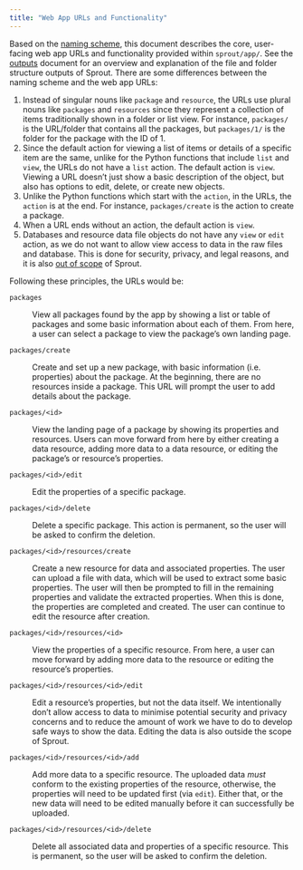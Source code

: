 ```yaml
---
title: "Web App URLs and Functionality"
---
```


Based on the [naming scheme](/docs/design/architecture/naming.qmd), this document describes the
core, user-facing web app URLs and functionality provided within
`sprout/app/`. See the [outputs](outputs.qmd) document for an overview
and explanation of the file and folder structure outputs of Sprout.
There are some differences between the naming scheme and the web app
URLs:

1.  Instead of singular nouns like `package` and `resource`, the URLs
    use plural nouns like `packages` and `resources` since they
    represent a collection of items traditionally shown in a folder or
    list view. For instance, `packages/` is the URL/folder that contains
    all the packages, but `packages/1/` is the folder for the package
    with the ID of 1.
2.  Since the default action for viewing a list of items or
    details of a specific item are the same, unlike for the Python functions
    that include `list` and `view`, the URLs do not have a `list`
    action. The default action is `view`. Viewing a URL doesn't just
    show a basic description of the object, but also has options to edit,
    delete, or create new objects.
3.  Unlike the Python functions which start with the `action`, in the
    URLs, the `action` is at the end. For instance, `packages/create` is
    the action to create a package.
4.  When a URL ends without an action, the default action is `view`.
5.  Databases and resource data file objects do not have any `view` or
    `edit` action, as we do not want to allow view access to data in the raw
    files and database. This is done for security, privacy, and legal
    reasons, and it is also [out of scope](index.qmd#goals) of Sprout.

Following these principles, the URLs would be:

`packages`

:   View all packages found by the app by showing a
    list or table of packages and some basic information about each of them. From here, a user can select a package to
    view the package's own landing page.

`packages/create`

:   Create and set up a new package, with basic information (i.e.
    properties) about the package. At the beginning, there are no resources inside a package.
    This URL will prompt the user to add details about the package.

`packages/<id>`

:   View the landing page of a package by showing its properties and
    resources. Users can move forward from here by either creating a
    data resource, adding more data to a data resource, or editing the
    package's or resource's properties.

`packages/<id>/edit`

:   Edit the properties of a specific package.

`packages/<id>/delete`

:   Delete a specific package. This action is permanent, so the user will be asked to confirm
    the deletion.

`packages/<id>/resources/create`

:   Create a new resource for data and associated properties. The user
    can upload a file with data, which will be used to extract some
    basic properties. The user will then be prompted to fill in the remaining
    properties and validate the extracted properties. When this is done, the
    properties are completed and created. The user can continue to edit the
    resource after creation.

`packages/<id>/resources/<id>`

:   View the properties of a specific resource. From here, a user can
    move forward by adding more data to the resource or editing the
    resource's properties.

`packages/<id>/resources/<id>/edit`

:   Edit a resource's properties, but not the data itself. We
    intentionally don't allow access to data to minimise potential
    security and privacy concerns and to reduce the amount of
    work we have to do to develop safe ways to show the data. Editing
    the data is also outside the scope of Sprout.

`packages/<id>/resources/<id>/add`

:   Add more data to a specific resource. The uploaded data *must*
    conform to the existing properties of the resource, otherwise, the
    properties will need to be updated first (via `edit`). Either that, or the
    new data will need to be edited manually before it can successfully be uploaded.

`packages/<id>/resources/<id>/delete`

:   Delete all associated data and properties of a specific resource.
    This is permanent, so the user will be asked to confirm the deletion.
